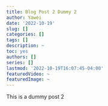 ```yaml
---
title: Blog Post 2 Dummy 2
author: Yawei
date: '2022-10-19'
slug: []
categories: []
tags: []
description: ~
toc: yes
authors: []
series: []
lastmod: '2022-10-19T16:07:45-04:00'
featuredVideo: ~
featuredImage: ~
---
```


This is a dummy post 2
